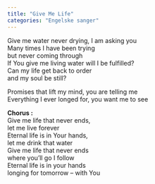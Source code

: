 ```yaml
---
title: "Give Me Life"
categories: "Engelske sanger"
---
```


Give me water never drying, I am asking you  
Many times I have been trying  
but never coming through  
If You give me living water will I be fulfilled?  
Can my life get back to order  
and my soul be still?

Promises that lift my mind, you are telling me  
Everything I ever longed for, you want me to see

**Chorus :**  
Give me life that never ends,  
let me live forever  
Eternal life is in Your hands,  
let me drink that water  
Give me life that never ends  
where you'll go I follow  
Eternal life is in your hands  
longing for tomorrow -- with You
